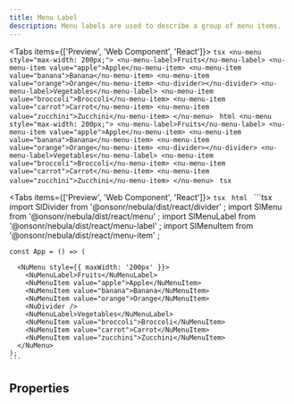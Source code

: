```yaml
---
title: Menu Label
description: Menu labels are used to describe a group of menu items.
---
```



<Tabs items={['Preview', 'Web Component', 'React']}>
  <Tab value="Preview">
    ```tsx
    <nu-menu style="max-width: 200px;">
      <nu-menu-label>Fruits</nu-menu-label>
      <nu-menu-item value="apple">Apple</nu-menu-item>
      <nu-menu-item value="banana">Banana</nu-menu-item>
      <nu-menu-item value="orange">Orange</nu-menu-item>
      <nu-divider></nu-divider>
      <nu-menu-label>Vegetables</nu-menu-label>
      <nu-menu-item value="broccoli">Broccoli</nu-menu-item>
      <nu-menu-item value="carrot">Carrot</nu-menu-item>
      <nu-menu-item value="zucchini">Zucchini</nu-menu-item>
    </nu-menu>
    ```
  </Tab>
  <Tab value="Web Component">
    ```html
    <nu-menu style="max-width: 200px;">
      <nu-menu-label>Fruits</nu-menu-label>
      <nu-menu-item value="apple">Apple</nu-menu-item>
      <nu-menu-item value="banana">Banana</nu-menu-item>
      <nu-menu-item value="orange">Orange</nu-menu-item>
      <nu-divider></nu-divider>
      <nu-menu-label>Vegetables</nu-menu-label>
      <nu-menu-item value="broccoli">Broccoli</nu-menu-item>
      <nu-menu-item value="carrot">Carrot</nu-menu-item>
      <nu-menu-item value="zucchini">Zucchini</nu-menu-item>
    </nu-menu>
    ```
  </Tab>
  <Tab value="React">
    ```tsx
    ```
  </Tab>
</Tabs>

<Tabs items={['Preview', 'Web Component', 'React']}>
  <Tab value="Preview">
    ```tsx
    ```
  </Tab>
  <Tab value="Web Component">
    ```html
    ```
  </Tab>
  <Tab value="React">
    ```tsx
    import SlDivider from '@onsonr/nebula/dist/react/divider'
    ;
    import SlMenu from '@onsonr/nebula/dist/react/menu'
    ;
    import SlMenuLabel from '@onsonr/nebula/dist/react/menu-label'
    ;
    import SlMenuItem from '@onsonr/nebula/dist/react/menu-item'
    ;
    
    const App = () => (
      
      <NuMenu style={{ maxWidth: '200px' }}>
        <NuMenuLabel>Fruits</NuMenuLabel>
        <NuMenuItem value="apple">Apple</NuMenuItem>
        <NuMenuItem value="banana">Banana</NuMenuItem>
        <NuMenuItem value="orange">Orange</NuMenuItem>
        <NuDivider />
        <NuMenuLabel>Vegetables</NuMenuLabel>
        <NuMenuItem value="broccoli">Broccoli</NuMenuItem>
        <NuMenuItem value="carrot">Carrot</NuMenuItem>
        <NuMenuItem value="zucchini">Zucchini</NuMenuItem>
      </NuMenu>
    );
    ```
  </Tab>
</Tabs>

## Properties

<AutoTypeTable path="./src/components/menu-label/menu-label.component.ts" name="NuMenuLabel" />

